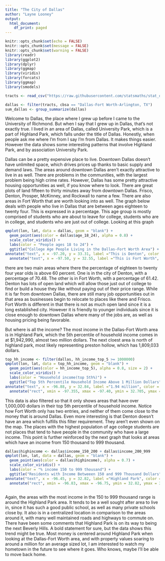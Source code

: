 ---
title: "The City of Dallas"
author: "Layne Looney"
output:
  html_document:
    df_print: paged
---


```{r setup, include=FALSE, message=FALSE, warning=FALSE}
knitr::opts_chunk$set(echo = FALSE)
knitr::opts_chunk$set(message = FALSE)
knitr::opts_chunk$set(warning = FALSE)
library(readr)
library(ggplot2)
library(dplyr)
library(ggmap)
library(viridis)
library(forcats)
library(ggmap)
library(smodels)

```



```{r}
tracts <- read_csv("https://raw.githubusercontent.com/statsmaths/stat_data/gh-pages/acs_tract_data_2016.csv.gz")
```


```{r}
dallas <- filter(tracts, cbsa == "Dallas-Fort Worth-Arlington, TX")
sum_dallas <- group_summarize(dallas)
```


Welcome to Dallas, the place where I grew up before I came to the University of Richmond. But when I say that I grew up in Dallas, that's not exactly true. I lived in an area of Dallas, called University Park, which is a part of Highland Park, which falls under the title of Dallas. Honestly, when people ask me where I'm from I say I'm from Dallas. It makes things easier. However the data shows some interesting patterns that involve Highland Park, and by association University Park. 
  
  Dallas can be a pretty expensive place to live. Downtown Dallas doesn't have unlimited space, which drives prices up thanks to basic supply and demand laws. The areas around downtown Dallas aren't exactly attractive to live in as well. There are problems in the communities, with the largest problem being high crime rates. However, Dallas has some pretty attractive housing opportunities as well, if you know where to look. There are great plots of land fifteen to thirty minutes away from downtown Dallas. Frisco, Denton, Prosper, McKinney, and Rockwall to name a few. There are also areas in Fort Worth that are worth looking into as well. The graph below deals with people who live in Dallas that are between ages eighteen to twenty four. This is expressed in a percentage. This age group is mostly comprised of students who are about to leave for college, students who are in college, and students who are just out of college. Looking at this graph

```{r}
qmplot(lon, lat, data = dallas, geom = "blank") +
  geom_point(aes(color = dallas$age_18_24), alpha = 0.8) +
  scale_color_viridis() +
  labs(color = "People ages 18 to 24") +
  ggtitle("College Age People Living in the Dallas-Fort Worth Area") +
annotate("text", x = -97.20, y = 33.31, label ="This is Denton", color = "black") +
  annotate("text", x = -97.50, y = 32.55, label ="This is Fort Worth", color = "black")
```

there are two main areas where there the percentage of eighteen to twenty four year olds is above 60 percent. One is in the city of Denton, with a percentage of 70.48. The other is in Fort Worth, with a percentage of 61.42. Denton has lots of open land which will allow those just out of college to find or build a house they like without paying out of their price range. While it is far from downtown Dallas, there are still many job opportunities out in that area as businesses begin to relocate to places like there and Frisco. Fort Worth is different in that there is not as much open land since it is a long established city. However it is friendly to younger individuals since it is close enough to downtown Dallas where many of the jobs are, as well as housing pricing being favorable. 

  But where is all the income? The most income in the Dallas-Fort Worth area is in Highland Park, which the 5th percentile of household income comes in at $1,942,990, almost two million dollars. The next cloest area is north of highland park, most likely representing preston hollow, which has 1,809,033 dollars.


```{r}
top_hh_income <- filter(dallas, hh_income_top_5 >= 1000000)
qmplot(lon, lat, data = top_hh_income, geom = "blank") +
  geom_point(aes(color = hh_income_top_5), alpha = 0.8, size = 2) +
  scale_color_viridis() +
  labs(color = "Household income(top 5th%)") +
  ggtitle("Top 5th Percentile Household Income Above 1 Million Dollars") +
annotate("text", x = -96.88, y = 32.84, label ="1.94 million", color = "black") +
  annotate("rect", xmin = -97.355, xmax = -97.40, ymin = 32.705, ymax = 32.745, fill = "red", alpha = 0.2)
```

This data is also filtered so that it only shows areas that have over 1,000,000 dollars in their top 5th percentile of household income. Notice how Fort Worth only has two entries, and neither of them come close to the money that is around Dallas. Even more interesting is that Denton doesn't have an area which fulfills this filter requirement. They aren't even shown on the map. The places with the highest population of age college students are not places that tend to have people in the community who have a large income. This point is further reinforced by the next graph that looks at areas which have an income from 150 thousand to 999 thousand.

```{r}
dallas$highincome <- dallas$income_150_200 + dallas$income_200_999
qmplot(lon, lat, data = dallas, geom = "blank") +
  geom_point(aes(color = dallas$highincome), alpha = 0.7) +
  scale_color_viridis() +
  labs(color = "% income 150 to 999 thousand") +
  ggtitle("Residents with Income Betweeen 150 and 999 Thousand Dollars") +
annotate("text", x = -96.45, y = 32.82, label ="Highland Park", color = "red") +
  annotate("rect", xmin = -96.83, xmax = -96.75, ymin = 32.82, ymax = 32.87, fill = "red", alpha = 0.3) 
  
```

Again, the areas with the most income in the 150 to 999 thousand range is around the Highland Park area. It tends to be a well sought after area to live in, since it has such a good public school, as well as many private schools close by. It also is in a centralized location in comparison to the areas around it, with many well maintained roads and highways to commute on.  There have been some comments that Highland Park is on its way to being the next Beverly Hills. A bold statement for sure, but the data shows this trend might be true. Most money is centered around Highland Park when looking at the Dallas-Fort Worth area, and with property values soaring to around a million for an average sized lot, I am interested to watch my hometown in the future to see where it goes. Who knows, maybe I'll be able to move back home.   
  






















